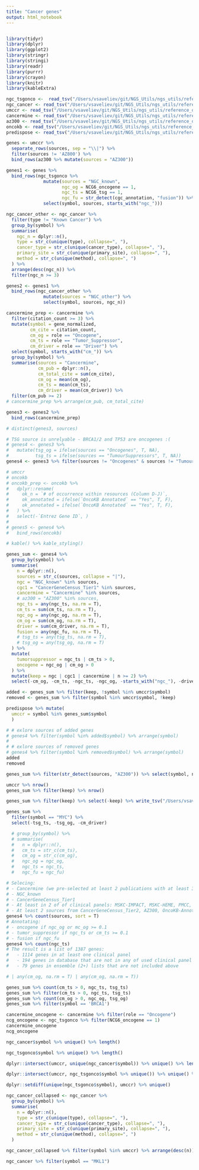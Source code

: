 ```yaml
---
title: "Cancer genes"
output: html_notebook
---
```

```r
```

```r
library(tidyr)
library(dplyr)
library(ggplot2)
library(stringr)
library(stringi)
library(readr)
library(purrr)
library(crayon)
library(knitr)
library(kableExtra)
```

```r
ngc_tsgonco <-  read_tsv("/Users/vsaveliev/git/NGS_Utils/ngs_utils/reference_data/key_genes/sources/NCG6_tsgoncogene.tsv")
ngc_cancer <- read_tsv("/Users/vsaveliev/git/NGS_Utils/ngs_utils/reference_data/key_genes/sources/NCG6_cancergenes.tsv")
umccr <- read_tsv("/Users/vsaveliev/git/NGS_Utils/ngs_utils/reference_data/key_genes/sources/umccr_cancer_genes.20181112.txt", col_names = c('symbol', 'sources'))
cancermine <- read_tsv("/Users/vsaveliev/git/NGS_Utils/ngs_utils/reference_data/key_genes/sources/cancermine_collated.tsv")
az300 <- read_tsv("/Users/vsaveliev/git/NGS_Utils/ngs_utils/reference_data/key_genes/sources/az_key_genes.300.txt", col_names = c('symbol'))
oncokb <- read_tsv("/Users/vsaveliev/git/NGS_Utils/ngs_utils/reference_data/key_genes/sources/oncoKB_cancerGeneList.txt")
predispose <- read_tsv("/Users/vsaveliev/git/NGS_Utils/ngs_utils/reference_data/key_genes/pcgr_predispose_genes.txt", col_names = c('symbol'))

genes <- umccr %>% 
  separate_rows(sources, sep = "\\|") %>% 
  filter(sources != 'AZ800') %>% 
  bind_rows(az300 %>% mutate(sources = "AZ300"))

genes1 <- genes %>% 
  bind_rows(ngc_tsgonco %>% 
              mutate(sources = "NGC_known",
                     ngc_og = NCG6_oncogene == 1,
                     ngc_ts = NCG6_tsg == 1,
                     ngc_fu = str_detect(cgc_annotation, "fusion")) %>% 
              select(symbol, sources, starts_with("ngc_")))

ngc_cancer_other <- ngc_cancer %>% 
  filter(type != "Known Cancer") %>% 
  group_by(symbol) %>%
  summarise(
    ngc_n = dplyr::n(),
    type = str_c(unique(type), collapse=", "), 
    cancer_type = str_c(unique(cancer_type), collapse=", "), 
    primary_site = str_c(unique(primary_site), collapse=", "), 
    method = str_c(unique(method), collapse=", ")
  ) %>% 
  arrange(desc(ngc_n)) %>% 
  filter(ngc_n >= 3)

genes2 <- genes1 %>% 
  bind_rows(ngc_cancer_other %>% 
              mutate(sources = "NGC_other") %>% 
              select(symbol, sources, ngc_n))

cancermine_prep <- cancermine %>% 
  filter(citation_count >= 3) %>% 
  mutate(symbol = gene_normalized,
         cm_cite = citation_count,
         cm_og = role == "Oncogene",
         cm_ts = role == "Tumor_Suppressor",
         cm_driver = role == "Driver") %>% 
  select(symbol, starts_with("cm_")) %>% 
  group_by(symbol) %>% 
  summarise(sources = "Cancermine",
            cm_pub = dplyr::n(),
            cm_total_cite = sum(cm_cite),
            cm_og = mean(cm_og),
            cm_ts = mean(cm_ts),
            cm_driver = mean(cm_driver)) %>% 
  filter(cm_pub >= 2)
# cancermine_prep %>% arrange(cm_pub, cm_total_cite)

genes3 <- genes2 %>% 
  bind_rows(cancermine_prep)

# distinct(genes3, sources)

# TSG source is unrelyable - BRCA1/2 and TP53 are oncogenes :(
# genes4 <- genes3 %>% 
#   mutate(tsg_og = ifelse(sources == "Oncogenes", T, NA),
#          tsg_ts = ifelse(sources == "TumourSuppressors", T, NA))
genes4 <- genes3 %>% filter(sources != "Oncogenes" & sources != "TumourSuppressors")

# umccr
# oncokb
# oncokb_prep <- oncokb %>% 
#   dplyr::rename(
#     ok_n = `# of occurrence within resources (Column D-J)`,
#     ok_annotated = ifelse(`OncoKB Annotated` == "Yes", T, F),
#     ok_annotated = ifelse(`OncoKB Annotated` == "Yes", T, F),
#   ) %>% 
#   select(-`Entrez Gene ID`, )
#   
# genes5 <- genes4 %>%
#   bind_rows(oncokb)

# kable() %>% kable_styling()
```

```r
genes_sum <- genes4 %>%
  group_by(symbol) %>%
  summarise(
    n = dplyr::n(),
    sources = str_c(sources, collapse = "|"),
    ngc = "NGC_known" %in% sources,
    cgc1 = "CancerGeneCensus_Tier1" %in% sources,
    cancermine = "Cancermine" %in% sources,
    # az300 = "AZ300" %in% sources,
    ngc_ts = any(ngc_ts, na.rm = T),
    cm_ts = sum(cm_ts, na.rm = T),
    ngc_og = any(ngc_og, na.rm = T),
    cm_og = sum(cm_og, na.rm = T),
    driver = sum(cm_driver, na.rm = T),
    fusion = any(ngc_fu, na.rm = T),
    # tsg_ts = any(tsg_ts, na.rm = T),
    # tsg_og = any(tsg_og, na.rm = T)
  ) %>%
  mutate(
    tumorsuppressor = ngc_ts | cm_ts > 0,
    oncogene = ngc_og | cm_og > 0
  ) %>% 
  mutate(keep = ngc | cgc1 | cancermine | n >= 2) %>% 
  select(-cm_og, -cm_ts, -ngc_ts, -ngc_og, -starts_with("ngc_"), -driver, -ngc, -cgc1, -cancermine)
```

```r
added <- genes_sum %>% filter(keep, !symbol %in% umccr$symbol)
removed <- genes_sum %>% filter(symbol %in% umccr$symbol, !keep)

predispose %>% mutate(
  umccr = symbol %in% genes_sum$symbol
  )

# # exlore sources of added genes
# genes4 %>% filter(symbol %in% added$symbol) %>% arrange(symbol)
# 
# # exlore sources of removed genes
# genes4 %>% filter(symbol %in% removed$symbol) %>% arrange(symbol)
added
removed

genes_sum %>% filter(str_detect(sources, "AZ300")) %>% select(symbol, n, keep) %>% count(keep)

umccr %>% nrow()
genes_sum %>% filter(keep) %>% nrow()
```

```r
genes_sum %>% filter(keep) %>% select(-keep) %>% write_tsv("/Users/vsaveliev/git/NGS_Utils/ngs_utils/reference_data/key_genes/umccr_cancer_genes.20190121.tsv")
```

```r
genes_sum %>% 
  filter(symbol == "MYC") %>% 
  select(-tsg_ts, -tsg_og, -cm_driver)
```
```r
  # group_by(symbol) %>% 
  # summarise(
  #   n = dplyr::n(),
  #   cm_ts = str_c(cm_ts),
  #   cm_og = str_c(cm_og),
  #   ngc_og = ngc_og,
  #   ngc_ts = ngc_ts,
  #   ngc_fu = ngc_fu)

# Selecing:
# - Cancermine (we pre-selected at least 2 publications with at least 3 citations)
# - NGC_known
# - CancerGeneCensus_Tier1
# - At least in 2 of of clinical panels: MSKC-IMPACT, MSKC-HEME, PMCC, TS500, TEMPUS, FoundationONE, FoundationHEME
# - At least 2 sources from CancerGeneCensus_Tier2, AZ300, OncoKB-Annotated, FamilialCancer, Oncogenes, TumourSuppressors
genes4 %>% count(sources, sort = T)
# Annotating:
# - oncogene if ngc_og or mc_og >= 0.1
# - tumor_suppressor if ngc_ts or cm_ts >= 0.1
# - fusion if ngc_fu
genes4 %>% count(ngc_ts)
# The result is a list of 1387 genes:
#   - 1114 genes in at least one clinical panel
#   - 194 genes in database that are not in any of used clinical panel
#   - 79 genes in ensemble (2+) lists that are not included above

# | any(cm_og, na.rm = T) | any(cm_og, na.rm = T))
```

```r
genes_sum %>% count(cm_ts > 0, ngc_ts, tsg_ts)
genes_sum %>% filter(cm_ts > 0, ngc_ts, tsg_ts)
genes_sum %>% count(cm_og > 0, ngc_og, tsg_og)
genes_sum %>% filter(symbol == 'BRCA1')
```

```r
cancermine_oncogene <- cancermine %>% filter(role == "Oncogene")
ncg_oncogene <- ngc_tsgonco %>% filter(NCG6_oncogene == 1)
cancermine_oncogene
ncg_oncogene
```

```r
ngc_cancer$symbol %>% unique() %>% length()
```

```r
ngc_tsgonco$symbol %>% unique() %>% length()
```

```r
dplyr::intersect(umccr, unique(ngc_cancer$symbol)) %>% unique() %>% length()
```
```r
dplyr::intersect(umccr, ngc_tsgonco$symbol %>% unique()) %>% unique() %>% length()
```
```r
dplyr::setdiff(unique(ngc_tsgonco$symbol), umccr) %>% unique()
```

```r
ngc_cancer_collapsed <- ngc_cancer %>% 
  group_by(symbol) %>%
  summarise(
    n = dplyr::n(),
    type = str_c(unique(type), collapse=", "), 
    cancer_type = str_c(unique(cancer_type), collapse=", "), 
    primary_site = str_c(unique(primary_site), collapse=", "), 
    method = str_c(unique(method), collapse=", ")
  )

ngc_cancer_collapsed %>% filter(symbol %in% umccr) %>% arrange(desc(n)) %>% filter(n <= 8)
```


```r
ngc_cancer %>% filter(symbol == "MKL1")
```
